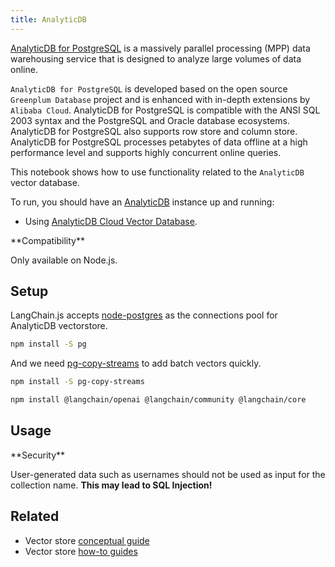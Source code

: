 ```yaml
---
title: AnalyticDB
---
```


[AnalyticDB for PostgreSQL](https://www.alibabacloud.com/help/en/analyticdb-for-postgresql/latest/product-introduction-overview) is a massively parallel processing (MPP) data warehousing service that is designed to analyze large volumes of data online.

`AnalyticDB for PostgreSQL` is developed based on the open source `Greenplum Database` project and is enhanced with in-depth extensions by `Alibaba Cloud`. AnalyticDB for PostgreSQL is compatible with the ANSI SQL 2003 syntax and the PostgreSQL and Oracle database ecosystems. AnalyticDB for PostgreSQL also supports row store and column store. AnalyticDB for PostgreSQL processes petabytes of data offline at a high performance level and supports highly concurrent online queries.

This notebook shows how to use functionality related to the `AnalyticDB` vector database.

To run, you should have an [AnalyticDB](https://www.alibabacloud.com/help/en/analyticdb-for-postgresql/latest/product-introduction-overview) instance up and running:

- Using [AnalyticDB Cloud Vector Database](https://www.alibabacloud.com/product/hybriddb-postgresql).

<Tip>
**Compatibility**

Only available on Node.js.
</Tip>

## Setup

LangChain.js accepts [node-postgres](https://node-postgres.com/) as the connections pool for AnalyticDB vectorstore.

```bash npm
npm install -S pg
```
And we need [pg-copy-streams](https://github.com/brianc/node-pg-copy-streams) to add batch vectors quickly.

```bash npm
npm install -S pg-copy-streams
```

<IntegrationInstallTooltip/>

```bash npm
npm install @langchain/openai @langchain/community @langchain/core
```

## Usage

<Warning>
**Security**

User-generated data such as usernames should not be used as input for the collection name.
**This may lead to SQL Injection!**
</Warning>


<Analyticdb />

## Related

- Vector store [conceptual guide](/oss/javascript/concepts/#vectorstores)
- Vector store [how-to guides](/oss/javascript/how-to/#vectorstores)
